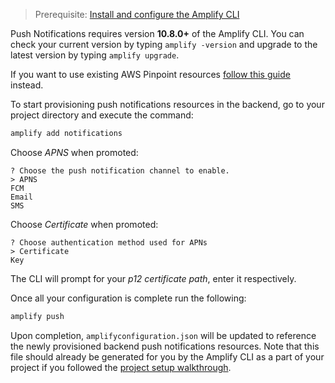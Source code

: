 > Prerequisite: [Install and configure the Amplify CLI](/cli/start/install)

<Callout warning>

Push Notifications requires version **10.8.0+** of the Amplify CLI. You can check your current version by typing `amplify -version` and upgrade to the latest version by typing `amplify upgrade`.

</Callout>

<Callout>

If you want to use existing AWS Pinpoint resources [follow this guide](/lib/push-notifications/existing-resources) instead.

</Callout>

To start provisioning push notifications resources in the backend, go to your project directory and execute the command:

```sh
amplify add notifications
```

Choose *APNS* when promoted:

```console
? Choose the push notification channel to enable.
> APNS
FCM
Email
SMS
```

Choose *Certificate* when promoted:

```console
? Choose authentication method used for APNs
> Certificate
Key
```

The CLI will prompt for your *p12 certificate path*, enter it respectively.

Once all your configuration is complete run the following:

```sh
amplify push
```

Upon completion, `amplifyconfiguration.json` will be updated to reference the newly provisioned backend push notifications resources. Note that this file should already be generated for you by the Amplify CLI as a part of your project if you followed the [project setup walkthrough](/lib/project-setup/prereq).
